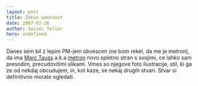 ```yaml
---
layout: post
title: Zakon umetnost
date: 2007-02-26
author: Swizec Teller
hero: undefined
---
```


Danes sem bil z lepim PM-jem obvescen (ne bom rekel, da me je metron), da ima [Marc Tauss](http://www.marctauss.com/flash.html) a.k.a [metron](http://www.marctauss.com/flash.html) novo spletno stran s svojimi, ce lahko sam presodim, precudovitimi slikami. Vmes so njegove foto ilustracije, stil, ki ga ze od nekdaj obcudujem, in, kot kaze, se nekaj drugih stvari. Stvar si definitivno morate ogledati.
